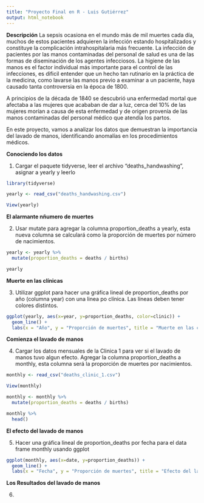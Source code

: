 ```yaml
---
title: "Proyecto Final en R - Luis Gutiérrez"
output: html_notebook
---
```


**Descripción**
La sepsis ocasiona en el mundo más de mil muertes cada día, muchos de estos pacientes 
adquieren la infección estando hospitalizados y constituye la complicación intrahospitalaria más 
frecuente. La infección de pacientes por las manos contaminadas del personal de salud es una de 
las formas de diseminación de los agentes infecciosos. La higiene de las manos es el factor individual 
más importante para el control de las infecciones, es dificil entender que un hecho tan rutinario en la
práctica de la medicina, como lavarse las manos previo a examinar a un paciente, haya causado
tanta controversia en la época de 1800.

A principios de la década de 1840 se descubrió una enfermedad mortal que afectaba a las mujeres
que acababan de dar a luz, cerca del 10% de las mujeres morían a causa de esta enfermedad y de origen provenía de las manos contaminadas del personal médico que atendía los partos. 

En este proyecto, vamos a analizar los datos que demuestran la importancia del lavado de manos,
identificando anomalías en los procedimientos médicos. 

**Conociendo los datos**

1. Cargar el paquete tidyverse, leer el archivo "deaths_handwashing", asignar a yearly y leerlo
```r
library(tidyverse)

yearly <- read_csv("deaths_handwashing.csv")

View(yearly)
```

**El alarmante nñumero de muertes**

2. Usar mutate para agregar la columna proportion_deaths a yearly, esta nueva columna se calculará 
como la proporción de muertes por número de nacimientos.

```r
yearly <- yearly %>%
  mutate(proportion_deaths = deaths / births)

yearly
```
**Muerte en las clínicas**

3. Utilizar ggplot para hacer una gráfica lineal de proportion_deaths por año (columna year) con una linea po clínica. Las líneas deben tener colores distintos. 

```r

ggplot(yearly, aes(x=year, y=proportion_deaths, color=clinic)) +
  geom_line() +
  labs(x = "Año", y = "Proporción de muertes", title = "Muerte en las clínicas", subtitle = "Proporción de muertes en la clínica 1 y clínica 2", colour = "Clinicas")

```

**Comienza el lavado de manos**

4. Cargar los datos mensuales de la Clinica 1 para ver si el lavado de manos tuvo algun efecto.
Agregar la columna proportion_deaths a monthly, esta columna será la proporción de muertes por nacimientos.

```r
monthly <- read_csv("deaths_clinic_1.csv")

View(monthly)

monthly <- monthly %>%
  mutate(proportion_deaths = deaths / births)

monthly %>%
  head()
```

**El efecto del lavado de manos**

5. Hacer una gráfica lineal de proportion_deaths por fecha para el data frame monthly usando ggplot

```r
ggplot(monthly, aes(x=date, y=proportion_deaths)) +
  geom_line() +
  labs(x = "Fecha", y = "Proporción de muertes", title = "Efecto del lavado de manos", subtitle = "Proporción de muertes a lo largo del tiempo") 
```

**Los Resultados del lavado de manos**

6. 
